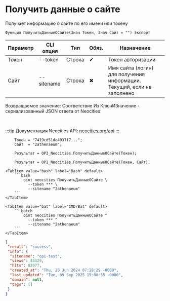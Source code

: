 ﻿---
sidebar_position: 1
description: Получить данные о сайте и другие функции для работы с Neocities в Открытом пакете интеграций - бесплатной open-source библиотеке интеграций для 1С:Предприятие 8, OneScript и CLI
keywords: [1C, 1С, 1С:Предприятие, 1С:Предприятие 8.3, API, Интеграция, Сервисы, Обмен, OneScript, CLI, Neocities]
---


# Получить данные о сайте
 Получает информацию о сайте по его имени или токену



`Функция ПолучитьДанныеОСайте(Знач Токен, Знач Сайт = "") Экспорт`

  | Параметр | CLI опция | Тип | Обяз. | Назначение |
  |-|-|-|-|-|
  | Токен | --token | Строка | &#x2714; | Токен авторизации |
  | Сайт | --sitename | Строка | &#x2716; | Имя сайта (логин) для получения информации. Текущий, если не заполнено |

  
  Возвращаемое значение:   Соответствие Из КлючИЗначение - сериализованный JSON ответа от Neocities

<br/>

:::tip
Документация Neocities API: [neocities.org/api](https://neocities.org/api)
:::
<br/>



```bsl title="Пример использования для 1С:Предприятие/OneScript"
    Токен = "7419cd51de4037f7...";
    Сайт  = "2athenaeum";

    Результат = OPI_Neocities.ПолучитьДанныеОСайте(Токен);

    Результат = OPI_Neocities.ПолучитьДанныеОСайте(Токен, Сайт);
```
    

 <Tabs>
  
    <TabItem value="bash" label="Bash" default>
        ```bash
            oint neocities ПолучитьДанныеОСайте \
              --token *** \
              --sitename "2athenaeum"
        ```
    </TabItem>
  
    <TabItem value="bat" label="CMD/Bat" default>
        ```batch
            oint neocities ПолучитьДанныеОСайте ^
              --token *** ^
              --sitename "2athenaeum"
        ```
    </TabItem>
</Tabs>


```json title="Результат"
{
 "result": "success",
 "info": {
  "sitename": "opi-test",
  "views": 48429,
  "hits": 83977,
  "created_at": "Thu, 20 Jun 2024 07:28:29 -0000",
  "last_updated": "Tue, 09 Sep 2025 19:00:55 -0000",
  "domain": null,
  "tags": []
 }
}
```
